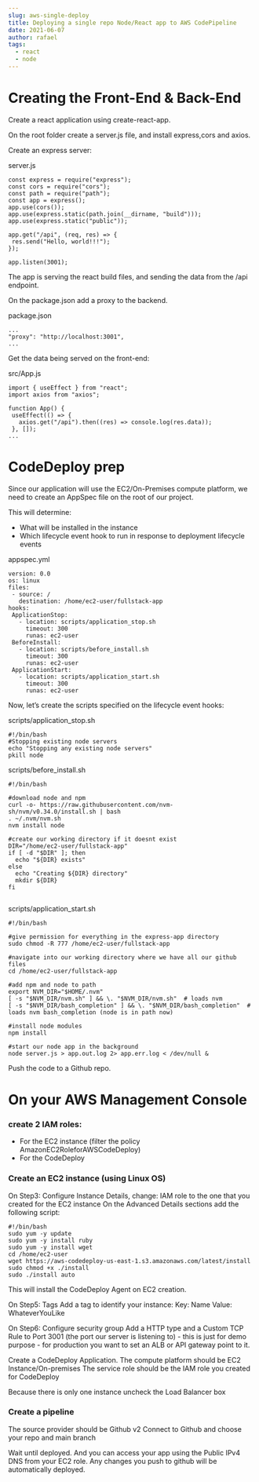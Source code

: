 ```yaml
---
slug: aws-single-deploy
title: Deploying a single repo Node/React app to AWS CodePipeline
date: 2021-06-07
author: rafael
tags:
  - react
  - node
---
```


# Creating the Front-End & Back-End

Create a react application using create-react-app.

On the root folder create a server.js file, and install express,cors and axios.

Create an express server:

server.js

```
const express = require("express");
const cors = require("cors");
const path = require("path");
const app = express();
app.use(cors());
app.use(express.static(path.join(__dirname, "build")));
app.use(express.static("public"));

app.get("/api", (req, res) => {
 res.send("Hello, world!!!");
});

app.listen(3001);

```

The app is serving the react build files, and sending the data from the /api endpoint.

On the package.json add a proxy to the backend.

package.json

```
...
"proxy": "http://localhost:3001",
...
```

Get the data being served on the front-end:

src/App.js

```
import { useEffect } from "react";
import axios from "axios";

function App() {
 useEffect(() => {
   axios.get("/api").then((res) => console.log(res.data));
 }, []);
...
```

# CodeDeploy prep

Since our application will use the EC2/On-Premises compute platform, we need to create an AppSpec file on the root of our project.

This will determine:

- What will be installed in the instance
- Which lifecycle event hook to run in response to deployment lifecycle events

appspec.yml

```
version: 0.0
os: linux
files:
 - source: /
   destination: /home/ec2-user/fullstack-app
hooks:
 ApplicationStop:
   - location: scripts/application_stop.sh
     timeout: 300
     runas: ec2-user
 BeforeInstall:
   - location: scripts/before_install.sh
     timeout: 300
     runas: ec2-user
 ApplicationStart:
   - location: scripts/application_start.sh
     timeout: 300
     runas: ec2-user

```

Now, let’s create the scripts specified on the lifecycle event hooks:

scripts/application_stop.sh

```
#!/bin/bash
#Stopping existing node servers
echo "Stopping any existing node servers"
pkill node

```

scripts/before_install.sh

```
#!/bin/bash

#download node and npm
curl -o- https://raw.githubusercontent.com/nvm-sh/nvm/v0.34.0/install.sh | bash
. ~/.nvm/nvm.sh
nvm install node

#create our working directory if it doesnt exist
DIR="/home/ec2-user/fullstack-app"
if [ -d "$DIR" ]; then
  echo "${DIR} exists"
else
  echo "Creating ${DIR} directory"
  mkdir ${DIR}
fi


```

scripts/application_start.sh

```
#!/bin/bash

#give permission for everything in the express-app directory
sudo chmod -R 777 /home/ec2-user/fullstack-app

#navigate into our working directory where we have all our github files
cd /home/ec2-user/fullstack-app

#add npm and node to path
export NVM_DIR="$HOME/.nvm"
[ -s "$NVM_DIR/nvm.sh" ] && \. "$NVM_DIR/nvm.sh"  # loads nvm
[ -s "$NVM_DIR/bash_completion" ] && \. "$NVM_DIR/bash_completion"  # loads nvm bash_completion (node is in path now)

#install node modules
npm install

#start our node app in the background
node server.js > app.out.log 2> app.err.log < /dev/null &

```

Push the code to a Github repo.

# On your AWS Management Console

### create 2 IAM roles:

- For the EC2 instance (filter the policy AmazonEC2RoleforAWSCodeDeploy)
- For the CodeDeploy

### Create an EC2 instance (using Linux OS)

On Step3: Configure Instance Details, change:
IAM role to the one that you created for the EC2 instance
On the Advanced Details sections add the following script:

```
#!/bin/bash
sudo yum -y update
sudo yum -y install ruby
sudo yum -y install wget
cd /home/ec2-user
wget https://aws-codedeploy-us-east-1.s3.amazonaws.com/latest/install
sudo chmod +x ./install
sudo ./install auto

```

This will install the CodeDeploy Agent on EC2 creation.

On Step5: Tags
Add a tag to identify your instance:
Key: Name Value: WhateverYouLike

On Step6: Configure security group
Add a HTTP type and a Custom TCP Rule to Port 3001 (the port our server is listening to) - this is just for demo purpose - for production you want to set an ALB or API gateway point to it.

Create a CodeDeploy Application.
The compute platform should be EC2 Instance/On-premises
The service role should be the IAM role you created for CodeDeploy

Because there is only one instance uncheck the Load Balancer box

### Create a pipeline

The source provider should be Github v2
Connect to Github and choose your repo and main branch

Wait until deployed. And you can access your app using the Public IPv4 DNS from your EC2 role.
Any changes you push to github will be automatically deployed.
